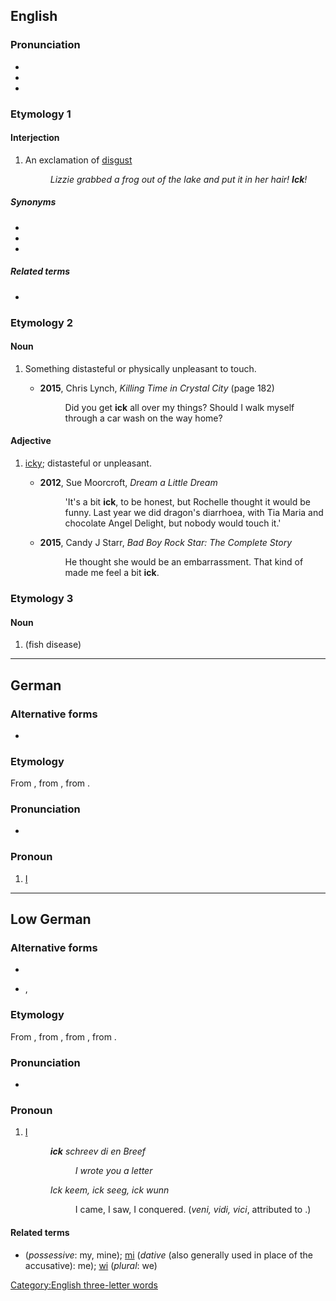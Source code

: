 {{also|-ick}}
==English==

===Pronunciation===
* {{IPA|/ɪk/|lang=en}}
* {{audio|en-us-ick.ogg|Audio (US)|lang=en}}
* {{rhymes|ɪk|lang=en}}

===Etymology 1===

====Interjection====
{{en-interj}}

# An exclamation of [[disgust]]
#: ''Lizzie grabbed a frog out of the lake and put it in her hair! '''Ick'''!''

=====Synonyms=====
* {{l|en|ew}}
* {{l|en|ugh}}
* {{l|en|yuck}}

=====Related terms=====
* {{l|en|icky}}

===Etymology 2===
{{back-form|icky|lang=en}}

====Noun====
{{en-noun|-}}

# {{lb|en|informal}} Something distasteful or physically unpleasant to touch.
#* '''2015''', Chris Lynch, ''Killing Time in Crystal City'' (page 182)
#*: Did you get '''ick''' all over my things? Should I walk myself through a car wash on the way home?

====Adjective====
{{en-adj|?}}

# {{lb|en|informal}} [[icky]]; distasteful or unpleasant.
#* '''2012''', Sue Moorcroft, ''Dream a Little Dream''
#*: 'It's a bit '''ick''', to be honest, but Rochelle thought it would be funny. Last year we did dragon's diarrhoea, with Tia Maria and chocolate Angel Delight, but nobody would touch it.'
#* '''2015''', Candy J Starr, ''Bad Boy Rock Star: The Complete Story''
#*: He thought she would be an embarrassment. That kind of made me feel a bit '''ick'''.

===Etymology 3===

====Noun====
{{en-noun|-}}

# {{alternative form of|ich|nodot=yes|lang=en}} (fish disease)

[[Category:English three-letter words]]

----

==German==

===Alternative forms===
* {{l|de|icke}} {{qualifier|[[disjunctive]]}}

===Etymology===
From {{etyl|nds|de}} {{m|nds|ick}}, from {{etyl|gem-pro|de}} {{m|gem-pro|*ek}}, from {{etyl|ine-pro|de}} {{m|ine-pro|*éǵh₂}}.

===Pronunciation===
* {{IPA|/ɪk/|lang=de}}

===Pronoun===
{{head|de|pronoun|cat2=personal pronouns|[[conjunctive]]}}

# {{lb|de|Berlin}} [[I]]
#: {{ux|de|'''Ick''' liebe dir!|I love you!}}

----

==Low German==

===Alternative forms===
* {{l|nds|ik}}
* {{l|nds|ek}}, {{l|nds|eck}}

===Etymology===
From {{inh|nds|gml|ik}}, from {{inh|nds|osx|ik}}, from {{inh|nds|gem-pro|*ek}}, from {{inh|nds|ine-pro|*éǵh₂}}.

===Pronunciation===
* {{IPA|/ɪk/|lang=nds}}

===Pronoun===
{{head|nds|pronoun}}

# [[I]] {{non-gloss definition|(first person singular pronoun)}}
#: '''''ick''' schreev di en Breef''
#:: ''I wrote you a letter''
#: ''Ick keem, ick seeg, ick wunn''
#:: I came, I saw, I conquered. (''veni, vidi, vici'', attributed to {{w|Julius Caesar}}.)

====Related terms====
* {{l|nds|mien}} (''possessive'': my, mine); [[mi]] (''dative'' (also generally used in place of the accusative): me); [[wi]] (''plural'': we)